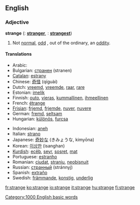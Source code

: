 ==English==
{{rank|reached|appeared|spoke|462|strange|force|character|taking}}

===Adjective===
'''strange'''  ({{compar}}: '''[[stranger]]''', {{superl}}: '''[[strangest]]''')
# Not [[normal]], [[odd]] , out of the ordinary, an [[oddity]].

====Translations====
{{top}}
*Arabic: {{ARchar|[[غريب]]}} {{Unicode|(ğarí:b)}}
*Bulgarian: [[странен]] (stranen) {{m}}
*[[Catalan]]: [[estrany]] {{m}}
*Chinese: [[奇怪]] (qíguài)
*Dutch: [[vreemd]], [[vreemde]], [[raar]], [[rare]]
*Estonian: [[imelik]]
*Finnish: [[outo]], [[vieras]], [[kummallinen]], [[ihmeellinen]]
*French: [[étrange]]
*[[Frisian]]: [[frjemd]], [[frjemde]], [[nuver]], [[nuvere]] 
*German: [[fremd]], [[seltsam]]
*Hungarian: [[különös]], [[furcsa]]
{{mid}}
*Indonesian: [[aneh]]
*Italian: [[strano]] {{m}}
*Japanese: [[奇妙な]] (きみょうな, kimyōna)
*Korean: [[이상한]] (isanghan)
*[[Kurdish]]: [[ecêb]], [[seyr]], [[sosret]], [[mat]]
*Portuguese: [[estranho]] {{m}}
*Romanian: [[ciudat]], [[straniu]], [[neobişnuit]]
*Russian: [[странный]] (stránnyj) {{m}}
*Spanish: [[extraño]] {{m}}
*Swedish: [[främmande]], [[konstig]], [[underlig]]
{{bottom}}
  
[[Category:1000 English basic words]]

[[fr:strange]]
[[ko:strange]]
[[io:strange]]
[[it:strange]]
[[hu:strange]]
[[fi:strange]]